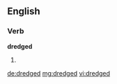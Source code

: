 ==English==

===Verb===
'''dredged'''

# {{past of|[[dredge]]}}

[[de:dredged]]
[[mg:dredged]]
[[vi:dredged]]